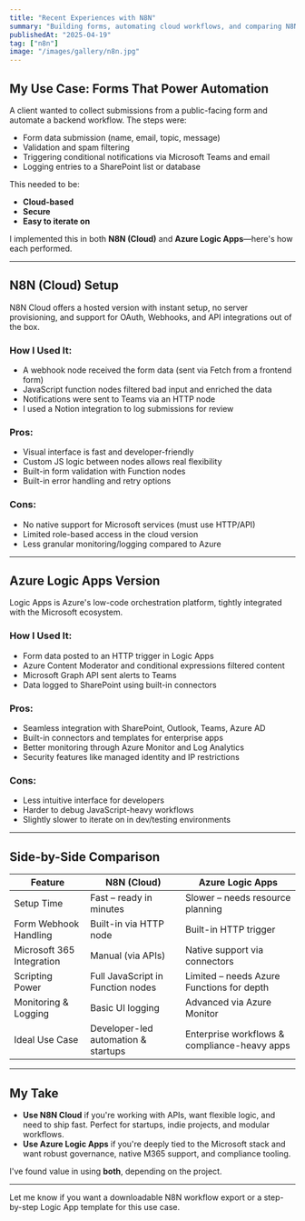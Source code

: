 ```yaml
---
title: "Recent Experiences with N8N"
summary: "Building forms, automating cloud workflows, and comparing N8N with Azure Logic Apps for low-code orchestration."
publishedAt: "2025-04-19"
tag: ["n8n"]
image: "/images/gallery/n8n.jpg"
---
```


## My Use Case: Forms That Power Automation

A client wanted to collect submissions from a public-facing form and automate a backend workflow. The steps were:

- Form data submission (name, email, topic, message)
- Validation and spam filtering
- Triggering conditional notifications via Microsoft Teams and email
- Logging entries to a SharePoint list or database

This needed to be:
- **Cloud-based**
- **Secure**
- **Easy to iterate on**

I implemented this in both **N8N (Cloud)** and **Azure Logic Apps**—here's how each performed.

---

##  N8N (Cloud) Setup

N8N Cloud offers a hosted version with instant setup, no server provisioning, and support for OAuth, Webhooks, and API integrations out of the box.

###  How I Used It:
- A webhook node received the form data (sent via Fetch from a frontend form)
- JavaScript function nodes filtered bad input and enriched the data
- Notifications were sent to Teams via an HTTP node
- I used a Notion integration to log submissions for review

###  Pros:
- Visual interface is fast and developer-friendly
- Custom JS logic between nodes allows real flexibility
- Built-in form validation with Function nodes
- Built-in error handling and retry options

###  Cons:
- No native support for Microsoft services (must use HTTP/API)
- Limited role-based access in the cloud version
- Less granular monitoring/logging compared to Azure

---

##  Azure Logic Apps Version

Logic Apps is Azure's low-code orchestration platform, tightly integrated with the Microsoft ecosystem.

###  How I Used It:
- Form data posted to an HTTP trigger in Logic Apps
- Azure Content Moderator and conditional expressions filtered content
- Microsoft Graph API sent alerts to Teams
- Data logged to SharePoint using built-in connectors

###  Pros:
- Seamless integration with SharePoint, Outlook, Teams, Azure AD
- Built-in connectors and templates for enterprise apps
- Better monitoring through Azure Monitor and Log Analytics
- Security features like managed identity and IP restrictions

###  Cons:
- Less intuitive interface for developers
- Harder to debug JavaScript-heavy workflows
- Slightly slower to iterate on in dev/testing environments

---

##  Side-by-Side Comparison

| Feature                          | **N8N (Cloud)**                         | **Azure Logic Apps**                     |
|----------------------------------|------------------------------------------|-------------------------------------------|
| Setup Time                       | Fast – ready in minutes                  | Slower – needs resource planning          |
| Form Webhook Handling            | Built-in via HTTP node                   | Built-in HTTP trigger                     |
| Microsoft 365 Integration        | Manual (via APIs)                        | Native support via connectors             |
| Scripting Power                  | Full JavaScript in Function nodes        | Limited – needs Azure Functions for depth |
| Monitoring & Logging             | Basic UI logging                         | Advanced via Azure Monitor                |
| Ideal Use Case                   | Developer-led automation & startups      | Enterprise workflows & compliance-heavy apps |

---

## My Take

- **Use N8N Cloud** if you're working with APIs, want flexible logic, and need to ship fast. Perfect for startups, indie projects, and modular workflows.
- **Use Azure Logic Apps** if you're deeply tied to the Microsoft stack and want robust governance, native M365 support, and compliance tooling.

I've found value in using **both**, depending on the project.

---

Let me know if you want a downloadable N8N workflow export or a step-by-step Logic App template for this use case.
